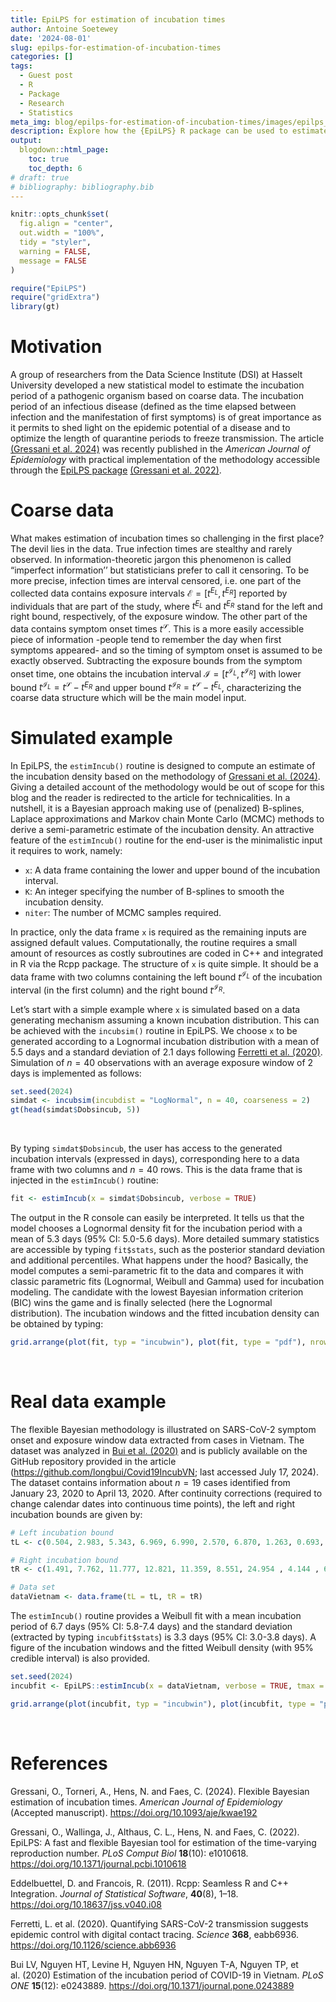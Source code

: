 ```yaml
---
title: EpiLPS for estimation of incubation times
author: Antoine Soetewey
date: '2024-08-01'
slug: epilps-for-estimation-of-incubation-times
categories: []
tags:
  - Guest post
  - R
  - Package
  - Research
  - Statistics
meta_img: blog/epilps-for-estimation-of-incubation-times/images/epilps_incubation.png
description: Explore how the {EpiLPS} R package can be used to estimate incubation times for various diseases
output:
  blogdown::html_page:
    toc: true
    toc_depth: 6  
# draft: true
# bibliography: bibliography.bib
---
```


```r
knitr::opts_chunk$set(
  fig.align = "center",
  out.width = "100%",
  tidy = "styler",
  warning = FALSE,
  message = FALSE
)

require("EpiLPS")
require("gridExtra")
library(gt)
```

# Motivation

A group of researchers from the Data Science Institute (DSI) at Hasselt University developed a new statistical model to estimate the incubation period of a pathogenic organism based on coarse data. The incubation period of an infectious disease (defined as the time elapsed between infection and the manifestation of first symptoms) is of great importance as it permits to shed light on the epidemic potential of a disease and to optimize the length of quarantine periods to freeze transmission. The article [(Gressani et al. 2024)](https://doi.org/10.1093/aje/kwae192) was recently published in the *American Journal of Epidemiology* with practical implementation of the methodology accessible through the [EpiLPS package](/blog/paper-epilps-a-fast-and-flexible-bayesian-tool-for-estimation-of-the-time-varying-reproduction-number/) [(Gressani et al. 2022)](https://doi.org/10.1371/journal.pcbi.1010618). 

# Coarse data

What makes estimation of incubation times so challenging in the first place? The devil lies in the data. True infection times are stealthy and rarely observed. In information-theoretic jargon this phenomenon is called "imperfect information'' but statisticians prefer to call it censoring. To be more precise, infection times are interval censored, i.e. one part of the collected data contains exposure intervals $\mathcal{E}=[t^{E_L},t^{E_R}]$ reported by individuals that are part of the study, where $t^{E_L}$ and $t^{E_R}$ stand for the left and right bound, respectively, of the exposure window. The other part of the data contains symptom onset times $t^{\mathcal{S}}$. This is a more easily accessible piece of information -people tend to remember the day when first symptoms appeared- and so the timing of symptom onset is assumed to be exactly observed. Subtracting the exposure bounds from the symptom onset time, one obtains the incubation interval $\mathcal{I}=[t^{\mathcal{I}_L}, t^{\mathcal{I}_R}]$ with lower bound $t^{\mathcal{I}_L}=t^{\mathcal{S}}-t^{E_R}$ and upper bound $t^{\mathcal{I}_R}=t^{\mathcal{S}}-t^{E_L}$, characterizing the coarse data structure which will be the main model input.

# Simulated example

In EpiLPS, the `estimIncub()` routine is designed to compute an estimate of the incubation density based on the methodology of [Gressani et al. (2024)](https://doi.org/10.1093/aje/kwae192). Giving a detailed account of the methodology would be out of scope for this blog and the reader is redirected to the article for technicalities. In a nutshell, it is a Bayesian approach making use of (penalized) B-splines, Laplace approximations and Markov chain Monte Carlo (MCMC) methods to derive a semi-parametric estimate of the incubation density. An attractive feature of the `estimIncub()` routine for the end-user is the minimalistic input it requires to work, namely:

- `x`: A data frame containing the lower and upper bound of the incubation interval.
- `K`: An integer specifying the number of B-splines to smooth the incubation density.
- `niter`: The number of MCMC samples required.

In practice, only the data frame `x` is required as the remaining inputs are assigned default values. Computationally, the routine requires a small amount of resources as costly subroutines are coded in C++ and integrated in R via the Rcpp package. The structure of `x` is quite simple. It should be a data frame with two columns containing the left bound $t^{\mathcal{I}_L}$ of the incubation interval (in the first column) and the right bound $t^{\mathcal{I}_R}$. 

Let's start with a simple example where `x` is simulated based on a data generating mechanism assuming a known incubation distribution. This can be achieved with the `incubsim()` routine in EpiLPS. We choose `x` to be generated according to a Lognormal incubation distribution with a mean of 5.5 days and a standard deviation of 2.1 days following [Ferretti et al. (2020)](https://doi.org/10.1126/science.abb6936). Simulation of $n=40$ observations with an average exposure window of 2 days is implemented as follows:

```r
set.seed(2024)
simdat <- incubsim(incubdist = "LogNormal", n = 40, coarseness = 2)
gt(head(simdat$Dobsincub, 5))
```

<br>

By typing `simdat$Dobsincub`, the user has access to the generated incubation intervals (expressed in days), corresponding here to a data frame with two columns and $n=40$ rows. This is the data frame that is injected in the `estimIncub()` routine:

```r
fit <- estimIncub(x = simdat$Dobsincub, verbose = TRUE)
```

The output in the R console can easily be interpreted. It tells us that the model chooses a Lognormal density fit for the incubation period with a mean of 5.3 days (95% CI: 5.0-5.6 days). More detailed summary statistics are accessible by typing `fit$stats`, such as the posterior standard deviation and additional percentiles. What happens under the hood? Basically, the model computes a semi-parametric fit to the data and compares it with classic parametric fits (Lognormal, Weibull and Gamma) used for incubation modeling. The candidate with the lowest Bayesian information criterion (BIC) wins the game and is finally selected (here the Lognormal distribution). The incubation windows and the fitted incubation density can be obtained by typing:

```r
grid.arrange(plot(fit, typ = "incubwin"), plot(fit, type = "pdf"), nrow = 1)
```

<br>

# Real data example

The flexible Bayesian methodology is illustrated on SARS-CoV-2 symptom onset and exposure window data extracted from cases in Vietnam. The dataset was analyzed in [Bui et al. (2020)](https://doi.org/10.1371/journal.pone.0243889) and is publicly available on the GitHub repository provided in the article (<https://github.com/longbui/Covid19IncubVN>; last accessed July 17, 2024). The dataset contains information about  $n=19$ cases identified from January 23, 2020 to April 13, 2020. After continuity corrections (required to change calendar dates into continuous time points), the left and right incubation bounds are given by:

```r
# Left incubation bound
tL <- c(0.504, 2.983, 5.343, 6.969, 6.990, 2.570, 6.870, 1.263, 0.693, 1.869, 1.151, 2.748, 1.209, 1.161, 4.982, 4.017, 2.170, 9.805, 1.659)

# Right incubation bound
tR <- c(1.491, 7.762, 11.777, 12.821, 11.359, 8.551, 24.954 , 4.144 , 6.408 , 7.083, 4.191, 10.326, 9.942, 7.254, 12.690, 10.825, 14.478, 16.592, 18.649)

# Data set
dataVietnam <- data.frame(tL = tL, tR = tR)
```

The `estimIncub()` routine provides a Weibull fit with a mean incubation period of 6.7 days (95% CI: 5.8-7.4 days) and the standard deviation (extracted by typing `incubfit$stats`) is 3.3 days (95% CI: 3.0-3.8 days). A figure of the incubation windows and the fitted Weibull density (with 95% credible interval) is also provided.

```r
set.seed(2024)
incubfit <- EpiLPS::estimIncub(x = dataVietnam, verbose = TRUE, tmax = 25)
```

```r
grid.arrange(plot(incubfit, typ = "incubwin"), plot(incubfit, type = "pdf"), nrow = 1)
```

<br>

# References

Gressani, O., Torneri, A., Hens, N. and Faes, C. (2024). Flexible Bayesian estimation of incubation times. *American Journal of Epidemiology* (Accepted manuscript). <https://doi.org/10.1093/aje/kwae192>

Gressani, O., Wallinga, J., Althaus, C. L., Hens, N. and Faes, C.
(2022). EpiLPS: A fast and flexible Bayesian tool for estimation of the
time-varying reproduction number. *PLoS Comput Biol* **18**(10):
e1010618. <https://doi.org/10.1371/journal.pcbi.1010618>

Eddelbuettel, D. and Francois, R. (2011). Rcpp: Seamless R and C++ Integration. *Journal of Statistical Software*, **40**(8), 1–18. <https://doi.org/10.18637/jss.v040.i08>

Ferretti, L. et al. (2020). Quantifying SARS-CoV-2 transmission suggests epidemic control with
digital contact tracing. *Science* **368**, eabb6936. <https://doi.org/10.1126/science.abb6936>

Bui LV, Nguyen HT, Levine H, Nguyen HN, Nguyen T-A, Nguyen TP, et al. (2020) Estimation of the incubation period of COVID-19 in Vietnam. *PLoS ONE* **15**(12): e0243889. <https://doi.org/10.1371/journal.pone.0243889>
